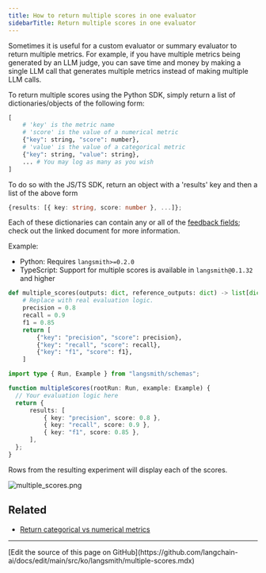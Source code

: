 ```yaml
---
title: How to return multiple scores in one evaluator
sidebarTitle: Return multiple scores in one evaluator
---
```


Sometimes it is useful for a custom evaluator or summary evaluator to return multiple metrics. For example, if you have multiple metrics being generated by an LLM judge, you can save time and money by making a single LLM call that generates multiple metrics instead of making multiple LLM calls.

To return multiple scores using the Python SDK, simply return a list of dictionaries/objects of the following form:

```python
[
    # 'key' is the metric name
    # 'score' is the value of a numerical metric
    {"key": string, "score": number},
    # 'value' is the value of a categorical metric
    {"key": string, "value": string},
    ... # You may log as many as you wish
]
```

To do so with the JS/TS SDK, return an object with a 'results' key and then a list of the above form

```typescript
{results: [{ key: string, score: number }, ...]};
```

Each of these dictionaries can contain any or all of the [feedback fields](/langsmith/feedback-data-format); check out the linked document for more information.

Example:

- Python: Requires `langsmith>=0.2.0`
- TypeScript: Support for multiple scores is available in `langsmith@0.1.32` and higher

<CodeGroup>

```python Python
def multiple_scores(outputs: dict, reference_outputs: dict) -> list[dict]:
    # Replace with real evaluation logic.
    precision = 0.8
    recall = 0.9
    f1 = 0.85
    return [
        {"key": "precision", "score": precision},
        {"key": "recall", "score": recall},
        {"key": "f1", "score": f1},
    ]
```

```typescript TypeScript
import type { Run, Example } from "langsmith/schemas";

function multipleScores(rootRun: Run, example: Example) {
  // Your evaluation logic here
  return {
      results: [
          { key: "precision", score: 0.8 },
          { key: "recall", score: 0.9 },
          { key: "f1", score: 0.85 },
      ],
  };
}
```

</CodeGroup>

Rows from the resulting experiment will display each of the scores.

![multiple_scores.png](/langsmith/images/multiple-scores.png)

## Related

* [Return categorical vs numerical metrics](/langsmith/metric-type)

---

<Callout icon="pen-to-square" iconType="regular">
  [Edit the source of this page on GitHub](https://github.com/langchain-ai/docs/edit/main/src/ko/langsmith/multiple-scores.mdx)
</Callout>
